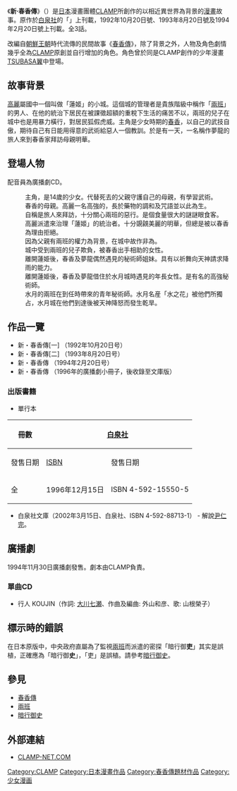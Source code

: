 {{Infobox animanga/Headerofja
|title= 新·春香傳
|image= 
|size= 
|caption= 
|japanese= 新・春香伝
|english= Legend of Chun Hyang
|kana= しん・しゅんかでん
|romaji= Shin Shunka-den
|genre= [[奇幻漫畫|奇幻漫畫]]
}}
{{Infobox animanga/Manga
|標題= 
|作者= [[CLAMP|CLAMP]]
|出版社= {{Flagicon|JPN}} [[白泉社|白泉社]]<br/>{{Flagicon|TWN}} [[台灣東販|台灣東販]]
|其他出版社= {{Flagicon|HKG}} [[天下文化|天下文化]]
|連載雜誌= Serie Mystery Special
|label= Serie Mystery HLC
|開始= 1992年10月20日号
|結束= 1994年2月20日号
|開始日= 
|結束日= 
|冊数= 全1卷
|話数= 全3話
|其他= 
}}
{{Infobox animanga/RadioDrama
|媒體= 廣播劇CD
|制作= Animate Film
|脚本= [[CLAMP|CLAMP]]
|演出= 
|出版商= MBS
|代理商= [[Bandai_Music_Entertainment|Bandai Music Entertainment]]
|發售日= 1994年11月30日
|售價= 未含稅2913日圓
|話数= 全5話
|枚数= 1枚
|其他= 附贈小冊子
}}
{{Infobox animanga/Footerofja}}

《'''新·春香傳'''》（{{lang-ja|新・春香伝}}）是[[日本|日本]]漫畫團體[[CLAMP|CLAMP]]所創作的以相近異世界為背景的[[日本漫畫|漫畫]]故事。原作於[[白泉社|白泉社]]的「{{lang|ja|セリエミステリーSPECIAL}}」上刊載，1992年10月20日號、1993年8月20日號及1994年2月20日號上刊載。全3話。

改編自[[朝鮮王朝|朝鮮王朝]]時代流傳的民間故事《[[春香傳|春香傳]]》，除了背景之外，人物及角色劇情幾乎全為[[CLAMP|CLAMP]]原創並自行增加的角色。角色曾於同是CLAMP創作的少年漫畫[[TSUBASA翼|TSUBASA翼]]中登場。

==故事背景==
[[高麗|高麗]]屬國中一個叫做「蓮姬」的小城。這個城的管理者是貴族階級中稱作「[[兩班|兩班]]」的男人、在他的統治下居民在被課徵超額的重稅下生活的痛苦不以，兩班的兒子在城中也是用暴力橫行，對居民狐假虎威。主角是少女時期的[[春香|春香]]，以自己的武技自傲，期待自己有日能用得意的武術給惡人一個教訓。於是有一天，一名稱作夢龍的旅人來到春香家拜訪母親明華。

==登場人物==
配音員為廣播劇CD。

; {{nihongo|[[成春香|春香]]|春香（チュニャン）|配音：[[白鳥由里|白鳥由里]]}}
: 主角，是14歲的少女。代替死去的父親守護自己的母親，有學習武術。
; {{nihongo|[[月梅|明華]]|明華（ミョンファ）|配音：[[池田昌子|池田昌子]]}}
: 春香的母親。高麗一名高強的{{nihongo|秘術師|シンバン}}，長於藥物的調和及咒語並以此為生。
; {{nihongo|[[李夢龍|夢龍]]|夢龍（ムロン）|配音：[[置鮎龍太郎|置鮎龍太郎]]}}
: 自稱是旅人來拜訪，十分關心兩班的惡行。是個食量很大的謎謎眼食客。
; {{nihongo|[[兩班|兩班]]|両班（リャンバン）|配音：[[麥人|麥人]]}}
: 高麗{{nihongo|中央政府|チュンアン}}派遣來治理「蓮姬」的統治者。十分覬覦美麗的明華，但總是被以春香為理由拒絕。
; {{nihongo|兩班的兒子|両班の息子|配音：[[飛田展男|飛田展男]]}}
: 因為父親有兩班的權力為背景，在城中故作非為。
; {{nihongo|香丹|香丹（ヒャンタン）|配音：[[永島由子|永島由子]]}}
: 城中受到兩班的兒子欺負，被春香出手相助的女性。
; {{nihongo|玉蓮、春蓮|玉蓮（オンリョン）、春蓮（チュンリョン）}}
: 離開蓮姫後，春香及夢龍偶然遇見的秘術師姐妹。具有以祈舞向天神請求降雨的能力。
; {{nihongo|夜語|夜語（ヤゴ）}}
: 離開蓮姫後，春香及夢龍借住於水月城時遇見的年長女性。是有名的高強秘術師。
; {{nihongo|闇青|闇青（アンチョン）}}
: 水月的兩班在到任時帶來的青年秘術師。水月名産「水之花」被他們所獨占，水月城在他們到達後被天神降怒而發生乾旱。

== 作品一覽 ==
*新・春香傳[一] {{nihongo|蓮姬|蓮姫（リョンフイ）}}（1992年10月20日号）
*新・春香傳[二] {{nihongo|水月|水月（スウォル）}}（1993年8月20日号）
*新・春香傳 {{nihongo|懷舊譚|懐旧譚}}（1994年2月20日号）
*新・春香傳 {{nihongo|晨食譚|昼食譚}}（1996年的廣播劇小冊子，後收錄至文庫版）

=== 出版書籍 ===
* 單行本
{| class=wikitable style="font-size:small;"
!rowspan="2"|冊數
!colspan="2"|{{flagicon|JPN}} [[白泉社|白泉社]]
!colspan="2"|{{flagicon|TWN}} [[台灣東販|台灣東販]]
|-
!發售日期!![[ISBN|ISBN]]!!發售日期!!ISBN
|-
!全
|1996年12月15日||ISBN 4-592-15550-5
|1997年6月15日||ISBN 957-64-3487-4
|}

* 白泉社文庫（2002年3月15日、白泉社、ISBN 4-592-88713-1） - 解說[[尹仁完|尹仁完]]。

==廣播劇==
1994年11月30日廣播劇發售。劇本由CLAMP負責。

===單曲CD===
*行人 KOUJIN（作詞: [[CLAMP|大川七瀬]]、作曲及編曲: 外山和彦、歌: 山根榮子）

==標示時的錯誤==
在日本原版中，中央政府直屬為了監視[[兩班|兩班]]而派遣的密探「暗行御'''吏'''」其实是誤植，正確應為「暗行御'''史'''」，「吏」是誤植。請參考[[暗行御史|暗行御史]]。

== 參見 ==
*[[春香傳|春香傳]]
*[[兩班|兩班]]
*[[暗行御史|暗行御史]]

==外部連結==
*[http://www.clamp-net.com/ CLAMP-NET.COM]{{Wayback|url=http://www.clamp-net.com/ |date=20070917053234 }}
{{CLAMP}}

{{DEFAULTSORT:Shin Shunka-den}}
[[Category:CLAMP|Category:CLAMP]]
[[Category:日本漫畫作品|Category:日本漫畫作品]]
[[Category:春香傳題材作品|Category:春香傳題材作品]]
[[Category:少女漫画|Category:少女漫画]]